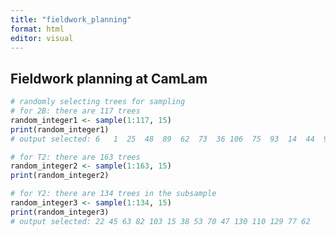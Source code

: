 ```yaml
---
title: "fieldwork_planning"
format: html
editor: visual
---
```


## Fieldwork planning at CamLam

```r
# randomly selecting trees for sampling
# for 2B: there are 117 trees
random_integer1 <- sample(1:117, 15)
print(random_integer1)
# output selected: 6   1  25  48  89  62  73  36 106  75  93  14  44  96  65

# for T2: there are 163 trees
random_integer2 <- sample(1:163, 15)
print(random_integer2)

# for Y2: there are 134 trees in the subsample
random_integer3 <- sample(1:134, 15)
print(random_integer3)
# output selected: 22 45 63 82 103 15 38 53 70 47 130 110 129 77 62
```


